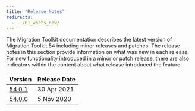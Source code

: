 ```yaml
---
title: "Release Notes"
redirects:
  - ../01_whats_new/
---
```


The Migration Toolkit documentation describes the latest version of Migration Toolkit 54 including minor releases and patches. The release notes in this section provide information on what was new in each release. For new functionality introduced in a minor or patch release, there are also indicators within the content about what release introduced the feature.

| Version | Release Date | 
| ------- | ------------ | 
| [54.0.1](08_mkt_5401_rel_notes) | 30 Apr 2021  |
| [54.0.0](09_mkt_54_rel_notes) | 5 Nov 2020 |

